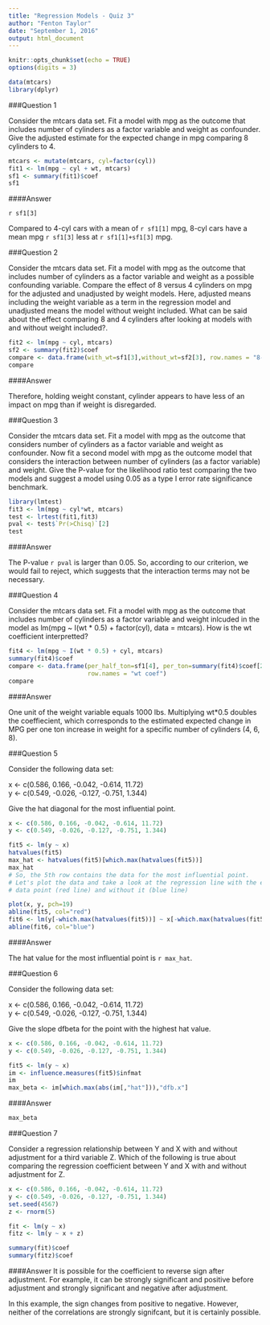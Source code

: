 ```yaml
---
title: "Regression Models - Quiz 3"
author: "Fenton Taylor"
date: "September 1, 2016"
output: html_document
---
```


```r
knitr::opts_chunk$set(echo = TRUE)
options(digits = 3)
```

```r
data(mtcars)
library(dplyr)
```

###Question 1

Consider the mtcars data set. Fit a model with mpg as the outcome that includes number of cylinders as a factor variable and weight as confounder. Give the adjusted estimate for the expected change in mpg comparing 8 cylinders to 4.

```r
mtcars <- mutate(mtcars, cyl=factor(cyl))
fit1 <- lm(mpg ~ cyl + wt, mtcars)
sf1 <- summary(fit1)$coef
sf1
```
####Answer

`r sf1[3]`

Compared to 4-cyl cars with a mean of `r sf1[1]` mpg, 8-cyl cars have a mean mpg `r sf1[3]` less at `r sf1[1]+sf1[3]` mpg. 

###Question 2

Consider the mtcars data set. Fit a model with mpg as the outcome that includes number of cylinders as a factor variable and weight as a possible confounding variable. Compare the effect of 8 versus 4 cylinders on mpg for the adjusted and unadjusted by weight models. Here, adjusted means including the weight variable as a term in the regression model and unadjusted means the model without weight included. What can be said about the effect comparing 8 and 4 cylinders after looking at models with and without weight included?.

```r
fit2 <- lm(mpg ~ cyl, mtcars)
sf2 <- summary(fit2)$coef
compare <- data.frame(with_wt=sf1[3],without_wt=sf2[3], row.names = "8-cyl Est.")
compare
```

####Answer

Therefore, holding weight constant, cylinder appears to have less of an impact on mpg than if weight is disregarded. 

###Question 3

Consider the mtcars data set. Fit a model with mpg as the outcome that considers number of cylinders as a factor variable and weight as confounder. Now fit a second model with mpg as the outcome model that considers the interaction between number of cylinders (as a factor variable) and weight. Give the P-value for the likelihood ratio test comparing the two models and suggest a model using 0.05 as a type I error rate significance benchmark.

```r
library(lmtest)
fit3 <- lm(mpg ~ cyl*wt, mtcars)
test <- lrtest(fit1,fit3)
pval <- test$`Pr(>Chisq)`[2]
test
```

####Answer

The P-value `r pval` is larger than 0.05. So, according to our criterion, we would fail to reject, which suggests that the interaction terms may not be necessary.

###Question 4

Consider the mtcars data set. Fit a model with mpg as the outcome that includes number of cylinders as a factor variable and weight inlcuded in the model as lm(mpg ~ I(wt * 0.5) + factor(cyl), data = mtcars). How is the wt coefficient interpretted?

```r
fit4 <- lm(mpg ~ I(wt * 0.5) + cyl, mtcars)
summary(fit4)$coef
compare <- data.frame(per_half_ton=sf1[4], per_ton=summary(fit4)$coef[2],
                      row.names = "wt coef")
compare
```

####Answer

One unit of the weight variable equals 1000 lbs. Multiplying wt*0.5 doubles the coeffiecient, which corresponds to the estimated expected change in MPG per one ton increase in weight for a specific number of cylinders (4, 6, 8).

###Question 5

Consider the following data set:

x <- c(0.586, 0.166, -0.042, -0.614, 11.72)  
y <- c(0.549, -0.026, -0.127, -0.751, 1.344)

Give the hat diagonal for the most influential point.

```r
x <- c(0.586, 0.166, -0.042, -0.614, 11.72)
y <- c(0.549, -0.026, -0.127, -0.751, 1.344)

fit5 <- lm(y ~ x)
hatvalues(fit5)
max_hat <- hatvalues(fit5)[which.max(hatvalues(fit5))]
max_hat
# So, the 5th row contains the data for the most influential point.
# Let's plot the data and take a look at the regression line with the extreme
# data point (red line) and without it (blue line)

plot(x, y, pch=19)
abline(fit5, col="red")
fit6 <- lm(y[-which.max(hatvalues(fit5))] ~ x[-which.max(hatvalues(fit5))])
abline(fit6, col="blue")
```

####Answer

The hat value for the most influential point is `r max_hat`.

###Question 6

Consider the following data set:

x <- c(0.586, 0.166, -0.042, -0.614, 11.72)  
y <- c(0.549, -0.026, -0.127, -0.751, 1.344)

Give the slope dfbeta for the point with the highest hat value.

```r
x <- c(0.586, 0.166, -0.042, -0.614, 11.72)  
y <- c(0.549, -0.026, -0.127, -0.751, 1.344)

fit5 <- lm(y ~ x)
im <- influence.measures(fit5)$infmat
im
max_beta <- im[which.max(abs(im[,"hat"])),"dfb.x"]
```

####Answer
```r
max_beta
```

###Question 7

Consider a regression relationship between Y and X with and without adjustment for a third variable Z. Which of the following is true about comparing the regression coefficient between Y and X with and without adjustment for Z.

```r
x <- c(0.586, 0.166, -0.042, -0.614, 11.72)  
y <- c(0.549, -0.026, -0.127, -0.751, 1.344)
set.seed(4567)
z <- rnorm(5)

fit <- lm(y ~ x)
fitz <- lm(y ~ x + z)

summary(fit)$coef
summary(fitz)$coef
```

####Answer
It is possible for the coefficient to reverse sign after adjustment. For example, it can be strongly significant and positive before adjustment and strongly significant and negative after adjustment.

In this example, the sign changes from positive to negative. However, neither of the correlations are strongly signifcant, but it is certainly possible.